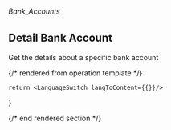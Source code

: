 ###### *Bank_Accounts*

## Detail Bank Account

Get the details about a specific bank account

{/* rendered from operation template */}


    return <LanguageSwitch langToContent={{}}/>
}

<Operation />

{/* end rendered section */}
